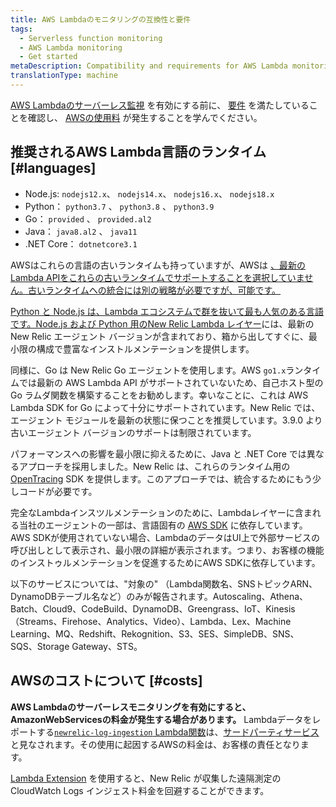 ```yaml
---
title: AWS Lambdaのモニタリングの互換性と要件
tags:
  - Serverless function monitoring
  - AWS Lambda monitoring
  - Get started
metaDescription: Compatibility and requirements for AWS Lambda monitoring with New Relic.
translationType: machine
---
```


[AWS Lambdaのサーバーレス監視](/docs/serverless-function-monitoring/aws-lambda-monitoring/enable-lambda-monitoring) を有効にする前に、 [要件](#languages) を満たしていることを確認し、 [AWSの使用料](#costs) が発生することを学んでください。

## 推奨されるAWS Lambda言語のランタイム [#languages]

* Node.js: `nodejs12.x`、 `nodejs14.x`、 `nodejs16.x`、 `nodejs18.x`
* Python： `python3.7` 、 `python3.8` 、 `python3.9`
* Go： `provided` 、 `provided.al2`
* Java： `java8.al2` 、 `java11`
* .NET Core： `dotnetcore3.1`

AWSはこれらの言語の古いランタイムも持っていますが、AWSは [、最新のLambda APIをこれらの古いランタイムでサポートすることを選択していません。古いランタイムへの統合には別の戦略が必要ですが、可能です。](https://docs.aws.amazon.com/lambda/latest/dg/runtimes-extensions-api.html)

[](https://docs.aws.amazon.com/lambda/latest/dg/runtimes-extensions-api.html)

[Python と Node.js は、Lambda エコシステムで群を抜いて最も人気のある言語です。Node.js および Python 用の](https://docs.aws.amazon.com/lambda/latest/dg/runtimes-extensions-api.html)[New Relic Lambda レイヤー](https://layers.newrelic-external.com/)には、最新の New Relic エージェント バージョンが含まれており、箱から出してすぐに、最小限の構成で豊富なインストルメンテーションを提供します。

同様に、Go は New Relic Go エージェントを使用します。AWS `go1.x`ランタイムでは最新の AWS Lambda API がサポートされていないため、自己ホスト型の Go ラムダ関数を構築することをお勧めします。幸いなことに、これは AWS Lambda SDK for Go によって十分にサポートされています。New Relic では、エージェント モジュールを最新の状態に保つことを推奨しています。3.9.0 より古いエージェント バージョンのサポートは制限されています。

パフォーマンスへの影響を最小限に抑えるために、Java と .NET Core では異なるアプローチを採用しました。New Relic は、これらのランタイム用の [OpenTracing](https://opentracing.io/) SDK を提供します。このアプローチでは、統合するためにもう少しコードが必要です。

完全なLambdaインスツルメンテーションのために、Lambdaレイヤーに含まれる当社のエージェントの一部は、言語固有の [AWS SDK](https://aws.amazon.com/tools/#sdk) に依存しています。AWS SDKが使用されていない場合、LambdaのデータはUI上で外部サービスの呼び出しとして表示され、最小限の詳細が表示されます。つまり、お客様の機能のインストゥルメンテーションを促進するためにAWS SDKに依存しています。

以下のサービスについては、"対象の" （Lambda関数名、SNSトピックARN、DynamoDBテーブル名など）のみが報告されます。Autoscaling、Athena、Batch、Cloud9、CodeBuild、DynamoDB、Greengrass、IoT、Kinesis（Streams、Firehose、Analytics、Video）、Lambda、Lex、Machine Learning、MQ、Redshift、Rekognition、S3、SES、SimpleDB、SNS、SQS、Storage Gateway、STS。

## AWSのコストについて [#costs]

**AWS Lambdaのサーバーレスモニタリングを有効にすると、AmazonWebServicesの料金が発生する場合があります。** Lambdaデータをレポートする[`newrelic-log-ingestion` Lambda関数](/docs/install-enable-new-relics-monitoring-aws-lambda#manual-nr-lambda)は、[サードパーティサービス](/docs/licenses/license-information/acceptable-use-policy/acceptable-use-policy)と見なされます。その使用に起因するAWSの料金は、お客様の責任となります。

[Lambda Extension](https://github.com/newrelic/newrelic-lambda-extension) を使用すると、New Relic が収集した遠隔測定の CloudWatch Logs インジェスト料金を回避することができます。